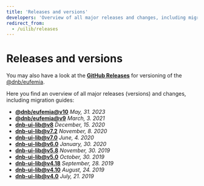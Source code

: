 ```yaml
---
title: 'Releases and versions'
developers: 'Overview of all major releases and changes, including migration guides.'
redirect_from:
  - /uilib/releases
---
```



# Releases and versions

You may also have a look at the [<Icon icon={GithubLogo} size="default" />**GitHub Releases**](https://github.com/dnbexperience/eufemia/releases) for versioning of the [@dnb/eufemia](/uilib/).

Here you find an overview of all major releases (versions) and changes, including migration guides:

- [**@dnb/eufemia@v10**](/uilib/about-the-lib/releases/eufemia/v10-info) _May, 31. 2023_
- [**@dnb/eufemia@v9**](/uilib/about-the-lib/releases/eufemia/v9-info) _March, 3. 2021_
- [**dnb-ui-lib@v8**](/uilib/about-the-lib/releases/dnb-ui-lib/v8-info) _December, 15. 2020_
- [**dnb-ui-lib@v7.2**](/uilib/about-the-lib/releases/dnb-ui-lib/v7.2-info) _November, 8. 2020_
- [**dnb-ui-lib@v7.0**](/uilib/about-the-lib/releases/dnb-ui-lib/v7-info) _June, 4. 2020_
- [**dnb-ui-lib@v6.0**](/uilib/about-the-lib/releases/dnb-ui-lib/v6-info) _January, 30. 2020_
- [**dnb-ui-lib@v5.8**](/uilib/about-the-lib/releases/dnb-ui-lib/v5.8-info) _November, 30. 2019_
- [**dnb-ui-lib@v5.0**](/uilib/about-the-lib/releases/dnb-ui-lib/v5-info) _October, 30. 2019_
- [**dnb-ui-lib@v4.18**](/uilib/about-the-lib/releases/dnb-ui-lib/v4.18-info) _September, 28. 2019_
- [**dnb-ui-lib@v4.10**](/uilib/about-the-lib/releases/dnb-ui-lib/v4.10-info) _August, 24. 2019_
- [**dnb-ui-lib@v4.0**](/uilib/about-the-lib/releases/dnb-ui-lib/v4-info) _July, 21. 2019_

<WelcomeAdvice />
